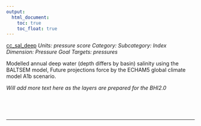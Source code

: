 ```yaml
---
output:
  html_document:
    toc: true
    toc_float: true
---
```


[cc_sal_deep](https://github.com/OHI-Science/bhi/blob/master/baltic/layers/cc_sal_deep_bhi2015.csv)
*Units: pressure score*
*Category:*
*Subcategory:*
*Index Dimension: Pressure*
*Goal Targets: pressures*

Modelled annual deep water (depth differs by basin) salinity using the BALTSEM model, Future projections force by the ECHAM5 global climate model A1b scenario.

*Will add more text here as the layers are prepared for the BHI2.0*

<br>



<br>

--- 
